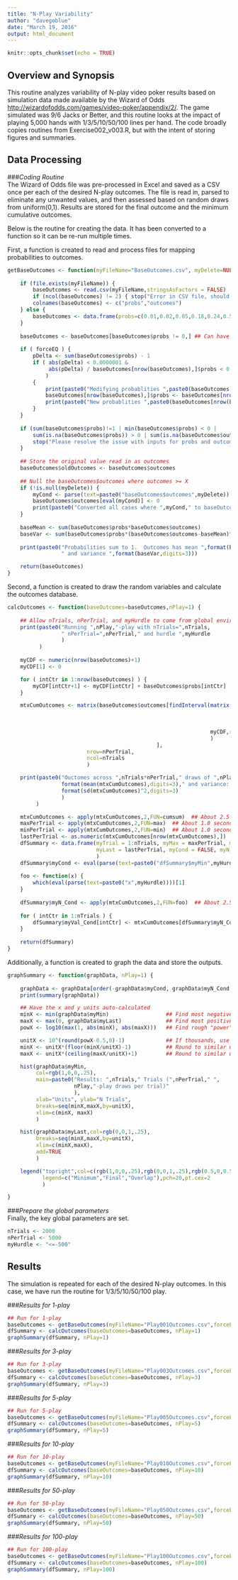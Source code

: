 ```yaml
---
title: "N-Play Variability"
author: "davegoblue"
date: "March 19, 2016"
output: html_document
---
```


```r
knitr::opts_chunk$set(echo = TRUE)
```

## Overview and Synopsis  
This routine analyzes variability of N-play video poker results based on simulation data made available by the Wizard of Odds <http://wizardofodds.com/games/video-poker/appendix/2/>.  The game simulated was 9/6 Jacks or Better, and this routine looks at the impact of playing 5,000 hands with 1/3/5/10/50/100 lines per hand.  The code broadly copies routines from Exercise002_v003.R, but with the intent of storing figures and summaries.
  
## Data Processing  
###_Coding Routine_  
The Wizard of Odds file was pre-processed in Excel and saved as a CSV once per each of the desired N-play outcomes.  The file is read in, parsed to eliminate any unwanted values, and then assessed based on random draws from uniform(0,1).  Results are stored for the final outcome and the minimum cumulative outcomes.  

Below is the routine for creating the data.  It has been converted to a function so it can be re-run multiple times.  

First, a function is created to read and process files for mapping probabilities to outcomes.  
```r

getBaseOutcomes <- function(myFileName="BaseOutcomes.csv", myDelete=NULL, forceEQ=FALSE) {
    
    if (file.exists(myFileName)) {
        baseOutcomes <- read.csv(myFileName,stringsAsFactors = FALSE)
        if (ncol(baseOutcomes) != 2) { stop("Error in CSV file, should have exactly 2 columns") }
        colnames(baseOutcomes) <- c("probs","outcomes")
    } else {
        baseOutcomes <- data.frame(probs=c(0.01,0.02,0.05,0.18,0.24,0.50),outcomes=c(10,5,2,1,0,-1))
    }
    
    baseOutcomes <- baseOutcomes[baseOutcomes$probs != 0,] ## Can have zeroes as inputs -- ignore those
    
    if ( forceEQ ) {
        pDelta <- sum(baseOutcomes$probs) - 1
        if ( abs(pDelta) < 0.0000001 & 
             abs(pDelta) / baseOutcomes[nrow(baseOutcomes),]$probs < 0.1
            ) 
        {
            print(paste0("Modifying probablities ",paste0(baseOutcomes[nrow(baseOutcomes),],collapse=" ")))
            baseOutcomes[nrow(baseOutcomes),]$probs <- baseOutcomes[nrow(baseOutcomes),]$probs - pDelta
            print(paste0("New probablities ",paste0(baseOutcomes[nrow(baseOutcomes),],collapse=" ")))
        }
    }
    
    if (sum(baseOutcomes$probs)!=1 | min(baseOutcomes$probs) < 0 | 
        sum(is.na(baseOutcomes$probs)) > 0 | sum(is.na(baseOutcomes$outcomes)) > 0) { 
        stop("Please resolve the issue with inputs for probs and outcomes, aborting") 
    }
    
    ## Store the original value read in as outcomes
    baseOutcomes$oldOutcomes <- baseOutcomes$outcomes
    
    ## Null the baseOutcomes$outcomes where outcomes >= X
    if (!is.null(myDelete)) {
        myCond <- parse(text=paste0("baseOutcomes$outcomes",myDelete))
        baseOutcomes$outcomes[eval(myCond)] <- 0
        print(paste0("Converted all cases where ",myCond," to baseOutcomes$outcomes = 0"))
    }
    
    baseMean <- sum(baseOutcomes$probs*baseOutcomes$outcomes)
    baseVar <- sum(baseOutcomes$probs*(baseOutcomes$outcomes-baseMean)^2)
    
    print(paste0("Probabilities sum to 1.  Outcomes has mean ",format(baseMean,digits=3),
                 " and variance ",format(baseVar,digits=3)))

    return(baseOutcomes)
}

```
  
Second, a function is created to draw the random variables and calculate the outcomes database.  
```r

calcOutcomes <- function(baseOutcomes=baseOutcomes,nPlay=1) {
    
    ## Allow nTrials, nPerTrial, and myHurdle to come from global environment
    print(paste0("Running ",nPlay,"-play with nTrials=",nTrials,
                 " nPerTrial=",nPerTrial," and hurdle ",myHurdle
                 )
          )
    
    myCDF <- numeric(nrow(baseOutcomes)+1)
    myCDF[1] <- 0

    for ( intCtr in 1:nrow(baseOutcomes) ) {
        myCDF[intCtr+1] <- myCDF[intCtr] + baseOutcomes$probs[intCtr]
    }

    mtxCumOutcomes <- matrix(baseOutcomes$outcomes[findInterval(matrix(data=runif(nTrials*nPerTrial,0,1),
                                                                       nrow=nPerTrial,
                                                                       ncol=nTrials
                                                                       ),
                                                                myCDF,rightmost.closed=TRUE
                                                                )
                                               ],
                         nrow=nPerTrial,
                         ncol=nTrials
                         )

    print(paste0("Ouctomes across ",nTrials*nPerTrial," draws of ",nPlay,"-play have mean: ",
                 format(mean(mtxCumOutcomes),digits=3)," and variance: ",
                 format(sd(mtxCumOutcomes)^2,digits=3)
                 )
         )

    mtxCumOutcomes <- apply(mtxCumOutcomes,2,FUN=cumsum)  ## About 2.5 seconds for 12,000 x 5,000
    maxPerTrial <- apply(mtxCumOutcomes,2,FUN=max)  ## About 1.0 seconds for 12,000 x 5,000
    minPerTrial <- apply(mtxCumOutcomes,2,FUN=min)  ## About 1.0 seconds for 12,000 x 5,000
    lastPerTrial <- as.numeric(mtxCumOutcomes[nrow(mtxCumOutcomes),])
    dfSummary <- data.frame(myTrial = 1:nTrials, myMax = maxPerTrial, myMin = minPerTrial, 
                            myLast = lastPerTrial, myCond = FALSE, myN_Cond = NA, myVal_Cond = NA
                            )
    dfSummary$myCond <- eval(parse(text=paste0("dfSummary$myMin",myHurdle)))
    
    foo <- function(x) { 
        which(eval(parse(text=paste0("x",myHurdle))))[1]
    }
    
    dfSummary$myN_Cond <- apply(mtxCumOutcomes,2,FUN=foo)  ## About 2.5 seconds for 12,000 x 5,000
    
    for ( intCtr in 1:nTrials ) {
        dfSummary$myVal_Cond[intCtr] <- mtxCumOutcomes[dfSummary$myN_Cond[intCtr],dfSummary$myTrial[intCtr]]
    }
    
    return(dfSummary)
}

```

Additionally, a function is created to graph the data and store the outputs.  
```r

graphSummary <- function(graphData, nPlay=1) {
    
    graphData <- graphData[order(-graphData$myCond, graphData$myN_Cond, -graphData$myLast),]
    print(summary(graphData))

    ## Have the x and y units auto-calculated
    minX <- min(graphData$myMin)                  ## Find most negative element
    maxX <- max(0, graphData$myLast)              ## Find most positive element (use 0 if all are negative)
    powX <- log10(max(1, abs(minX), abs(maxX)))   ## Find rough "power" of data

    unitX <- 10^(round(powX-0.5,0)-1)             ## If thousands, use hundreds; if hundreds, use tens; etc.
    minX <- unitX*(floor(minX/unitX)-1)           ## Round to similar units as unitX
    maxX <- unitX*(ceiling(maxX/unitX)+1)         ## Round to similar units as unitX

    hist(graphData$myMin,
         col=rgb(1,0,0,.25),
         main=paste0("Results: ",nTrials," Trials (",nPerTrial," ",
                     nPlay,"-play draws per trial)"
                     ), 
         xlab="Units", ylab="N Trials",
         breaks=seq(minX,maxX,by=unitX),
         xlim=c(minX, maxX)
         )

    hist(graphData$myLast,col=rgb(0,0,1,.25),
         breaks=seq(minX,maxX,by=unitX),
         xlim=c(minX,maxX),
         add=TRUE
         )

    legend("topright",col=c(rgb(1,0,0,.25),rgb(0,0,1,.25),rgb(0.5,0,0.5,.5)),
           legend=c("Minimum","Final","Overlap"),pch=20,pt.cex=2
           )

}


```

###_Prepare the global parameters_  
Finally, the key global parameters are set.  

```r

nTrials <- 2000
nPerTrial <- 5000
myHurdle <- "<=-500"

```
  
  
## Results  
The simulation is repeated for each of the desired N-play outcomes.  In this case, we have run the routine for 1/3/5/10/50/100 play.  
  

###_Results for 1-play_  
```r

## Run for 1-play
baseOutcomes <- getBaseOutcomes(myFileName="Play001Outcomes.csv",forceEQ=TRUE)
dfSummary <- calcOutcomes(baseOutcomes=baseOutcomes, nPlay=1)
graphSummary(dfSummary, nPlay=1)

```
  
    
###_Results for 3-play_  
```r

## Run for 3-play
baseOutcomes <- getBaseOutcomes(myFileName="Play003Outcomes.csv",forceEQ=TRUE)
dfSummary <- calcOutcomes(baseOutcomes=baseOutcomes, nPlay=3)
graphSummary(dfSummary, nPlay=3)

```
  
  
###_Results for 5-play_  
```r

## Run for 5-play
baseOutcomes <- getBaseOutcomes(myFileName="Play005Outcomes.csv",forceEQ=TRUE)
dfSummary <- calcOutcomes(baseOutcomes=baseOutcomes, nPlay=5)
graphSummary(dfSummary, nPlay=5)

```
  
  
###_Results for 10-play_  
```r

## Run for 10-play
baseOutcomes <- getBaseOutcomes(myFileName="Play010Outcomes.csv",forceEQ=TRUE)
dfSummary <- calcOutcomes(baseOutcomes=baseOutcomes, nPlay=10)
graphSummary(dfSummary, nPlay=10)

```
  
  
###_Results for 50-play_  
```r

## Run for 50-play
baseOutcomes <- getBaseOutcomes(myFileName="Play050Outcomes.csv",forceEQ=TRUE)
dfSummary <- calcOutcomes(baseOutcomes=baseOutcomes, nPlay=50)
graphSummary(dfSummary, nPlay=50)

```
  
  
###_Results for 100-play_  
```r

## Run for 100-play
baseOutcomes <- getBaseOutcomes(myFileName="Play100Outcomes.csv",forceEQ=TRUE)
dfSummary <- calcOutcomes(baseOutcomes=baseOutcomes, nPlay=100)
graphSummary(dfSummary, nPlay=100)

```
  

